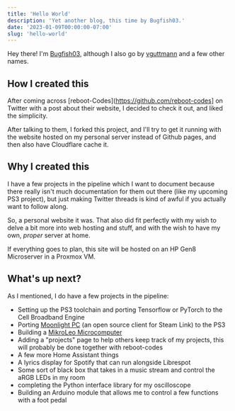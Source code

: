 ```yaml
---
title: 'Hello World'
description: 'Yet another blog, this time by Bugfish03.'
date: '2023-01-09T00:00:00-07:00'
slug: 'hello-world'
---
```


Hey there!
I'm [Bugfish03](https://twitter.com/bugfish03), although I also go by [vguttmann](https://github.com/vguttmann) and a few other names.

## How I created this

After coming across [reboot-Codes](https://github.com/reboot-codes] on Twitter with a post about their website, I decided to check it out, and liked the simplicity.

After talking to them, I forked this project, and I'll try to get it running with the website hosted on my personal server instead of Github pages, and then also have Cloudflare cache it.


## Why I created this

I have a few projects in the pipeline which I want to document because there really isn't much documentation for them out there (like my upcoming PS3 project), but just making Twitter threads is kind of awful if you actually want to follow along.

So, a personal website it was. That also did fit perfectly with my wish to delve a bit more into web hosting and stuff, and with the wish to have my own, *proper* server at home.

If everything goes to plan, this site will be hosted on an HP Gen8 Microserver in a Proxmox VM.


## What's up next?

As I mentioned, I do have a few projects in the pipeline:
 - Setting up the PS3 toolchain and porting Tensorflow or PyTorch to the Cell Broadband Engine
 - Porting [Moonlight PC](https://github.com/moonlight-stream/moonlight-qt) (an open source client for Steam Link) to the PS3
 - Building a [MikroLeo Microcomputer](https://github.com/edson-acordi/4bit-microcomputer)
 - Adding a "projects" page to help others keep track of my projects, this will probably be done together with reboot-codes
 - A few more Home Assistant things
 - A lyrics display for Spotify that can run alongside Librespot
 - Some sort of black box that takes in a music stream and control the aRGB LEDs in my room
 - completing the Python interface library for my oscilloscope
 - Building an Arduino module that allows me to control a few functions with a foot pedal

